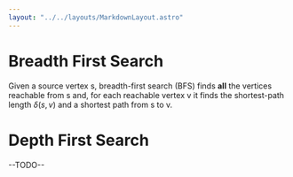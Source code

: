 ```yaml
---
layout: "../../layouts/MarkdownLayout.astro"
---
```


# Breadth First Search
Given a source vertex s, breadth-first search (BFS) finds **all** the
vertices reachable from s and, for each reachable vertex v it finds the
shortest-path length $\delta(s,v)$ and a shortest path from s to v.

<BFS client:visible />

# Depth First Search

--TODO--

